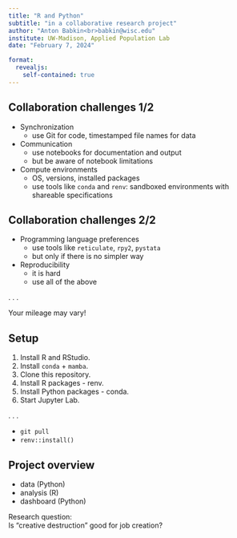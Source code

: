 ```yaml
---
title: "R and Python"
subtitle: "in a collaborative research project"
author: "Anton Babkin<br>babkin@wisc.edu"
institute: UW-Madison, Applied Population Lab
date: "February 7, 2024"

format:
  revealjs:
    self-contained: true
---
```


## Collaboration challenges 1/2

::: {.incremental}

- Synchronization
  - use Git for code, timestamped file names for data
- Communication
  - use notebooks for documentation and output
  - but be aware of notebook limitations
- Compute environments
  - OS, versions, installed packages
  - use tools like `conda` and `renv`: sandboxed environments with shareable specifications

:::

## Collaboration challenges 2/2

::: {.incremental}

- Programming language preferences
  - use tools like `reticulate`, `rpy2`, `pystata`
  - but only if there is no simpler way
- Reproducibility
  - it is hard
  - use all of the above

:::

. . .

Your mileage may vary!


## Setup

1. Install R and RStudio.
2. Install `conda` + `mamba`.
3. Clone this repository.
4. Install R packages - renv.
5. Install Python packages - conda.
6. Start Jupyter Lab.

. . .

- `git pull`
- `renv::install()`


## Project overview

- data (Python)
- analysis (R)
- dashboard (Python)

Research question:<br>
Is "creative destruction" good for job creation?


